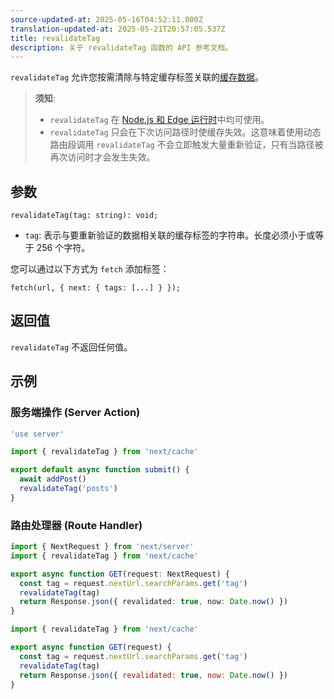 ```yaml
---
source-updated-at: 2025-05-16T04:52:11.000Z
translation-updated-at: 2025-05-21T20:57:05.537Z
title: revalidateTag
description: 关于 revalidateTag 函数的 API 参考文档。
---
```


`revalidateTag` 允许您按需清除与特定缓存标签关联的[缓存数据](/docs/app/building-your-application/caching)。

> **须知**:
>
> - `revalidateTag` 在 [Node.js 和 Edge 运行时](/docs/app/building-your-application/rendering/edge-and-nodejs-runtimes)中均可使用。
> - `revalidateTag` 只会在下次访问路径时使缓存失效。这意味着使用动态路由段调用 `revalidateTag` 不会立即触发大量重新验证，只有当路径被再次访问时才会发生失效。

## 参数

```tsx
revalidateTag(tag: string): void;
```

- `tag`: 表示与要重新验证的数据相关联的缓存标签的字符串。长度必须小于或等于 256 个字符。

您可以通过以下方式为 `fetch` 添加标签：

```tsx
fetch(url, { next: { tags: [...] } });
```

## 返回值

`revalidateTag` 不返回任何值。

## 示例

### 服务端操作 (Server Action)

```ts filename="app/actions.ts" switcher
'use server'

import { revalidateTag } from 'next/cache'

export default async function submit() {
  await addPost()
  revalidateTag('posts')
}
```

### 路由处理器 (Route Handler)

```ts filename="app/api/revalidate/route.ts" switcher
import { NextRequest } from 'next/server'
import { revalidateTag } from 'next/cache'

export async function GET(request: NextRequest) {
  const tag = request.nextUrl.searchParams.get('tag')
  revalidateTag(tag)
  return Response.json({ revalidated: true, now: Date.now() })
}
```

```js filename="app/api/revalidate/route.js" switcher
import { revalidateTag } from 'next/cache'

export async function GET(request) {
  const tag = request.nextUrl.searchParams.get('tag')
  revalidateTag(tag)
  return Response.json({ revalidated: true, now: Date.now() })
}
```